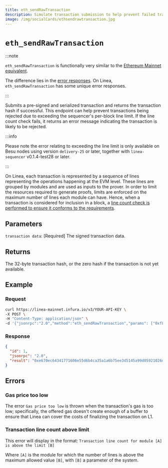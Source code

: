 ```yaml
---
title: eth_sendRawTransaction
description: Simulate transaction submission to help prevent failed transactions.
image: /img/socialCards/ethsendrawtransaction.jpg
---
```


# `eth_sendRawTransaction`

:::note

`eth_sendRawTransaction` is functionally very similar to the [Ethereum Mainnet equivalent](https://docs.infura.io/api/networks/ethereum/json-rpc-methods/eth_sendrawtransaction). 

The difference lies in the [error responses](#errors). On Linea, `eth_sendRawTransaction` has some 
unique error responses.

:::

Submits a pre-signed and serialized transaction and returns the transaction hash if successful. 
This endpoint can help prevent transactions being rejected due to exceeding the sequencer's 
per-block line limit. If the line count check fails, it returns an error message indicating the 
transaction is likely to be rejected.

:::info

Please note the error relating to exceeding the line limit is only available on Besu nodes using 
version `delivery-25` or later, together with `linea-sequencer` v0.1.4-test28 or later.

:::

On Linea, each transaction is represented by a sequence of lines representing the operations 
happening at the EVM level. These lines are grouped by modules and are used as inputs to the prover. 
In order to limit the resources required to generate proofs, limits are enforced on the maximum 
number of lines each module can have. Hence, when a transaction is considered for inclusion in a 
block, a [line count check is performed to ensure it conforms to the requirements](../../get-started/concepts/prover/prover-limits.mdx).

## Parameters

`transaction data`: [Required] The signed transaction data.

## Returns

The 32-byte transaction hash, or the zero hash if the transaction is not yet available.

## Example

### Request

```bash
curl https://linea-mainnet.infura.io/v3/YOUR-API-KEY \
-X POST \
-H "Content-Type: application/json" \
-d '{"jsonrpc":"2.0","method":"eth_sendRawTransaction","params": ["0xf869018203e882520894f17f52151ebef6c7334fad080c5704d77216b732881bc16d674ec80000801ba02da1c48b670996dcb1f447ef9ef00b33033c48a4fe938f420bec3e56bfd24071a062e0aa78a81bf0290afbc3a9d8e9a068e6d74caa66c5e0fa8a46deaae96b0833"],"id":1}'
```
### Response

```JSON
{
  "id": 1,
  "jsonrpc": "2.0",
  "result": "0xe670ec64341771606e55d6b4ca35a1a6b75ee3d5145a99d05921026d1527331"
}
```

## Errors

### Gas price too low

The error `Gas price too low` is thrown when the transaction's gas is too low; specifically, the 
offered gas doesn't create enough of a buffer to ensure that Linea can cover the costs of 
finalizing the transaction on L1.

### Transaction line count above limit

This error will display in the format:
`Transaction line count for module [A] is above the limit [B]`

Where `[A]`  is the module for which the number of lines is above the maximum allowed value `[B]`,
with `[B]` a parameter of the system.
